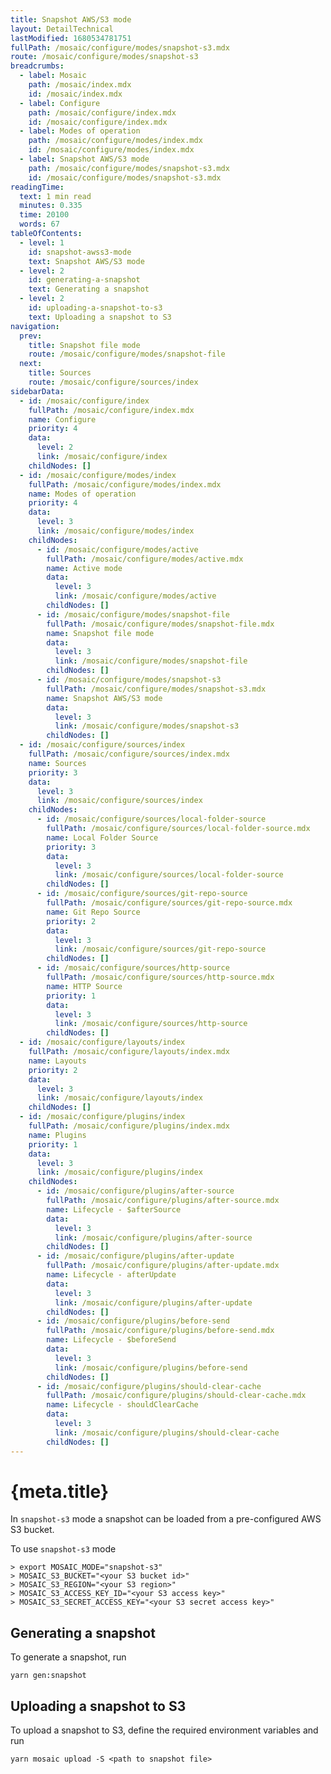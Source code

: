 ```yaml
---
title: Snapshot AWS/S3 mode
layout: DetailTechnical
lastModified: 1680534781751
fullPath: /mosaic/configure/modes/snapshot-s3.mdx
route: /mosaic/configure/modes/snapshot-s3
breadcrumbs:
  - label: Mosaic
    path: /mosaic/index.mdx
    id: /mosaic/index.mdx
  - label: Configure
    path: /mosaic/configure/index.mdx
    id: /mosaic/configure/index.mdx
  - label: Modes of operation
    path: /mosaic/configure/modes/index.mdx
    id: /mosaic/configure/modes/index.mdx
  - label: Snapshot AWS/S3 mode
    path: /mosaic/configure/modes/snapshot-s3.mdx
    id: /mosaic/configure/modes/snapshot-s3.mdx
readingTime:
  text: 1 min read
  minutes: 0.335
  time: 20100
  words: 67
tableOfContents:
  - level: 1
    id: snapshot-awss3-mode
    text: Snapshot AWS/S3 mode
  - level: 2
    id: generating-a-snapshot
    text: Generating a snapshot
  - level: 2
    id: uploading-a-snapshot-to-s3
    text: Uploading a snapshot to S3
navigation:
  prev:
    title: Snapshot file mode
    route: /mosaic/configure/modes/snapshot-file
  next:
    title: Sources
    route: /mosaic/configure/sources/index
sidebarData:
  - id: /mosaic/configure/index
    fullPath: /mosaic/configure/index.mdx
    name: Configure
    priority: 4
    data:
      level: 2
      link: /mosaic/configure/index
    childNodes: []
  - id: /mosaic/configure/modes/index
    fullPath: /mosaic/configure/modes/index.mdx
    name: Modes of operation
    priority: 4
    data:
      level: 3
      link: /mosaic/configure/modes/index
    childNodes:
      - id: /mosaic/configure/modes/active
        fullPath: /mosaic/configure/modes/active.mdx
        name: Active mode
        data:
          level: 3
          link: /mosaic/configure/modes/active
        childNodes: []
      - id: /mosaic/configure/modes/snapshot-file
        fullPath: /mosaic/configure/modes/snapshot-file.mdx
        name: Snapshot file mode
        data:
          level: 3
          link: /mosaic/configure/modes/snapshot-file
        childNodes: []
      - id: /mosaic/configure/modes/snapshot-s3
        fullPath: /mosaic/configure/modes/snapshot-s3.mdx
        name: Snapshot AWS/S3 mode
        data:
          level: 3
          link: /mosaic/configure/modes/snapshot-s3
        childNodes: []
  - id: /mosaic/configure/sources/index
    fullPath: /mosaic/configure/sources/index.mdx
    name: Sources
    priority: 3
    data:
      level: 3
      link: /mosaic/configure/sources/index
    childNodes:
      - id: /mosaic/configure/sources/local-folder-source
        fullPath: /mosaic/configure/sources/local-folder-source.mdx
        name: Local Folder Source
        priority: 3
        data:
          level: 3
          link: /mosaic/configure/sources/local-folder-source
        childNodes: []
      - id: /mosaic/configure/sources/git-repo-source
        fullPath: /mosaic/configure/sources/git-repo-source.mdx
        name: Git Repo Source
        priority: 2
        data:
          level: 3
          link: /mosaic/configure/sources/git-repo-source
        childNodes: []
      - id: /mosaic/configure/sources/http-source
        fullPath: /mosaic/configure/sources/http-source.mdx
        name: HTTP Source
        priority: 1
        data:
          level: 3
          link: /mosaic/configure/sources/http-source
        childNodes: []
  - id: /mosaic/configure/layouts/index
    fullPath: /mosaic/configure/layouts/index.mdx
    name: Layouts
    priority: 2
    data:
      level: 3
      link: /mosaic/configure/layouts/index
    childNodes: []
  - id: /mosaic/configure/plugins/index
    fullPath: /mosaic/configure/plugins/index.mdx
    name: Plugins
    priority: 1
    data:
      level: 3
      link: /mosaic/configure/plugins/index
    childNodes:
      - id: /mosaic/configure/plugins/after-source
        fullPath: /mosaic/configure/plugins/after-source.mdx
        name: Lifecycle - $afterSource
        data:
          level: 3
          link: /mosaic/configure/plugins/after-source
        childNodes: []
      - id: /mosaic/configure/plugins/after-update
        fullPath: /mosaic/configure/plugins/after-update.mdx
        name: Lifecycle - afterUpdate
        data:
          level: 3
          link: /mosaic/configure/plugins/after-update
        childNodes: []
      - id: /mosaic/configure/plugins/before-send
        fullPath: /mosaic/configure/plugins/before-send.mdx
        name: Lifecycle - $beforeSend
        data:
          level: 3
          link: /mosaic/configure/plugins/before-send
        childNodes: []
      - id: /mosaic/configure/plugins/should-clear-cache
        fullPath: /mosaic/configure/plugins/should-clear-cache.mdx
        name: Lifecycle - shouldClearCache
        data:
          level: 3
          link: /mosaic/configure/plugins/should-clear-cache
        childNodes: []
---
```


# {meta.title}

In `snapshot-s3` mode a snapshot can be loaded from a pre-configured AWS S3 bucket.

To use `snapshot-s3` mode

```
> export MOSAIC_MODE="snapshot-s3"
> MOSAIC_S3_BUCKET="<your S3 bucket id>"
> MOSAIC_S3_REGION="<your S3 region>"
> MOSAIC_S3_ACCESS_KEY_ID="<your S3 access key>"
> MOSAIC_S3_SECRET_ACCESS_KEY="<your S3 secret access key>"
```

## Generating a snapshot

To generate a snapshot, run

```
yarn gen:snapshot
```

## Uploading a snapshot to S3

To upload a snapshot to S3, define the required environment variables and run

```
yarn mosaic upload -S <path to snapshot file>
```
